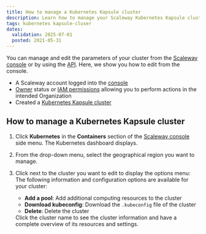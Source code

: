 ```yaml
---
title: How to manage a Kubernetes Kapsule cluster
description: Learn how to manage your Scaleway Kubernetes Kapsule cluster, including adding nodes and pools via the Scaleway console.
tags: kubernetes kapsule-cluser
dates:
  validation: 2025-07-01
  posted: 2021-05-31
---
```



You can manage and edit the parameters of your cluster from the [Scaleway console](https://account.scaleway.com/?service=elements) or by using the [API](https://www.scaleway.com/en/developers/). Here, we show you how to edit from the console.

<Requirements />

- A Scaleway account logged into the [console](https://account.scaleway.com/?service=elements)
- [Owner](/iam/concepts/#owner) status or [IAM permissions](/iam/concepts/#permission) allowing you to perform actions in the intended Organization
- Created a [Kubernetes Kapsule cluster](/kubernetes/how-to/create-cluster/)

## How to manage a Kubernetes Kapsule cluster

1. Click **Kubernetes** in the **Containers** section of the [Scaleway console](https://account.scaleway.com/?service=elements) side menu. The Kubernetes dashboard displays.
2. From the drop-down menu, select the geographical region you want to manage.
3. Click <Icon name="more" /> next to the cluster you want to edit to display the options menu:
    The following information and configuration options are available for your cluster:
    * **Add a pool**: Add additional computing resources to the cluster
    * **Download kubeconfig**: Download the `.kubeconfig` file of the cluster
    * **Delete**: Delete the cluster

    <Message type="tip">
        Click the cluster name to see the cluster information and have a complete overview of its resources and settings.
    </Message>


